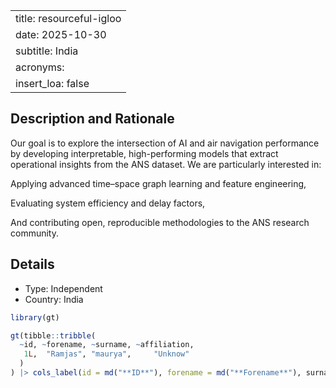 
---
title: resourceful-igloo
date: 2025-10-30
subtitle: India
acronyms:
  insert_loa: false
---

## Description and Rationale

Our goal is to explore the intersection of AI and air navigation performance by developing interpretable, high-performing models that extract operational insights from the ANS dataset.
We are particularly interested in:

Applying advanced time–space graph learning and feature engineering,

Evaluating system efficiency and delay factors,

And contributing open, reproducible methodologies to the ANS research community.

## Details

* Type: Independent
* Country: India

```r
library(gt)

gt(tibble::tribble(
  ~id, ~forename, ~surname, ~affiliation,
   1L,  "Ramjas", "maurya",     "Unknow"
  )
) |> cols_label(id = md("**ID**"), forename = md("**Forename**"), surname ~ md("**Surname**"), affiliation ~ md("**Affiliation**"))
```
